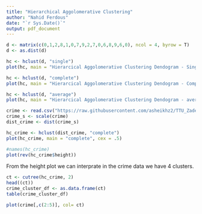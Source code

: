 ```yaml
---
title: "Hierarchical Aggolomerative Clustering"
author: "Nahid Ferdous"
date: "`r Sys.Date()`"
output: pdf_document
---
```


```r
d <- matrix(c(0,1,2,8,1,0,7,9,2,7,0,6,8,9,6,0), ncol = 4, byrow = T)
d <- as.dist(d)

hc <- hclust(d, "single")
plot(hc, main = "Hierarcical Aggolomerative Clustering Dendogram - Single")
```
```r
hc <- hclust(d, "complete")
plot(hc, main = "Hierarcical Aggolomerative Clustering Dendogram - Complete")
```
```r
hc <- hclust(d, "average")
plot(hc, main = "Hierarcical Aggolomerative Clustering Dendogram - average")
```
```r
crime <- read.csv("https://raw.githubusercontent.com/asheikhz2/TTU_Zadeh/main/crime.csv", row.names = "STATE")
crime_s <- scale(crime)
dist_crime <- dist(crime_s)
```

```r
hc_crime <- hclust(dist_crime, "complete")
plot(hc_crime, main = "complete", cex = .5)
```
```r
#names(hc_crime)
plot(rev(hc_crime$height))

```
From the height plot we can interprate in the crime data we have 4 clusters.
```r
ct <- cutree(hc_crime, 2)
head((ct))
crime_cluster_df <- as.data.frame(ct)
table(crime_cluster_df)
```
```r
plot(crime[,c(2:5)], col= ct)
```



